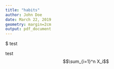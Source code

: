```yaml
---
title: "habits"
author: John Doe
date: March 22, 2019
geometry: margin=2cm
output: pdf_document
---
```


$ test

test
$$\sum_{i=1}^n X_i$$
